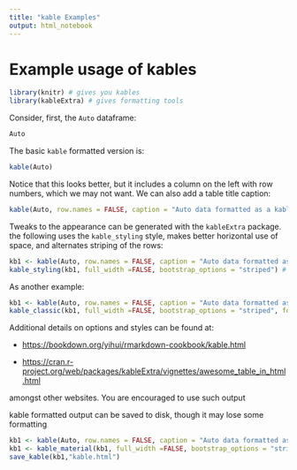 ```yaml
---
title: "kable Examples"
output: html_notebook
---
```


# Example usage of kables

```r
library(knitr) # gives you kables
library(kableExtra) # gives formatting tools
```

Consider, first, the `Auto` dataframe:

```r
Auto
```

The basic `kable` formatted version is:

```r
kable(Auto)
```

Notice that this looks better, but it includes a column on the left with row numbers, which we may not want. We can also add a table title caption:

```r
kable(Auto, row.names = FALSE, caption = "Auto data formatted as a kable")
```

Tweaks to the appearance can be generated with the `kableExtra` package. the following uses the `kable_styling` style, makes better horizontal use of space, and alternates striping of the rows:

```r
kb1 <- kable(Auto, row.names = FALSE, caption = "Auto data formatted as a kable")
kable_styling(kb1, full_width =FALSE, bootstrap_options = "striped") # kable_styling comes from kableExtra
```

As another example:

```r
kb1 <- kable(Auto, row.names = FALSE, caption = "Auto data formatted as a kable")
kable_classic(kb1, full_width =FALSE, bootstrap_options = "striped", font_size = 10)
```

Additional details on options and styles can be found at:

-   <https://bookdown.org/yihui/rmarkdown-cookbook/kable.html>

-   <https://cran.r-project.org/web/packages/kableExtra/vignettes/awesome_table_in_html.html>

amongst other websites. You are encouraged to use such output

kable formatted output can be saved to disk, though it may lose some formatting

```r
kb1 <- kable(Auto, row.names = FALSE, caption = "Auto data formatted as a kable")
kb1 <- kable_material(kb1, full_width =FALSE, bootstrap_options = "striped", font_size = 10)
save_kable(kb1,"kable.html")
```
